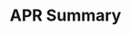 ---
title: APR Summary
description: Get annualized percentage rate summary for a vault
openapi: '/open-apis/0d.json GET /vaults/{vault_id}/apr/summary'
---